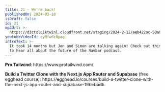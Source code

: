 ```yaml
---
title: 21 - We're back!
publishedOn: 2024-03-18
isDraft: false
id: 21
mp3Url: >-
  https://d3ctxlq1ktw2nl.cloudfront.net/staging/2024-2-12/aeb422ac-50a9-79ca-d94f-6aec1e1798c3.mp3
youtubeVideoId: cyMfwdzNpag
introText: >-
  It took 14 months but Jon and Simon are talking again! Check out this episode
  to hear all about the future of the Navbar podcast.
---
```

**Pro Tailwind**: https\://www\.protailwind.com/

**Build a Twitter Clone with the Next.js App Router and Supabase** (free egghead course): https\://egghead.io/courses/build-a-twitter-clone-with-the-next-js-app-router-and-supabase-19bebadb
